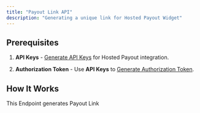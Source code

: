```yaml
---
title: "Payout Link API"
description: "Generating a unique link for Hosted Payout Widget"
---
```


## Prerequisites

1. **API Keys** -
 [Generate API Keys](/application/hosted-application-setup) for Hosted Payout integration.

2. **Authorization Token** -
   Use **API Keys** to [Generate Authorization Token](/api-reference/authorization/generate-token).


## How It Works
<Card title="Generate Hosted Payout Link" icon="brackets-curly" href="/api-reference/payout/generate-link" horizontal>
This Endpoint generates Payout Link
</Card>
